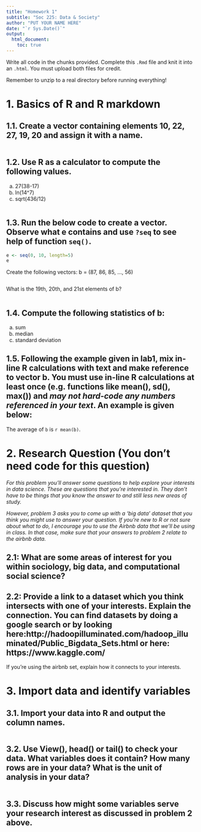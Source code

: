 ```yaml
---
title: "Homework 1"
subtitle: "Soc 225: Data & Society"
author: "PUT YOUR NAME HERE"
date: "`r Sys.Date()`"
output: 
  html_document:
    toc: true
---
```


Write all code in the chunks provided. Complete this `.Rmd` file and knit it into an `.html`. You must upload both files for credit. 

Remember to unzip to a real directory before running everything!

# 1. Basics of R and R markdown

## 1.1. Create a vector containing elements 10, 22, 27, 19, 20 and assign it with a name. 

```r

```

## 1.2. Use R as a calculator to compute the following values. 

a) 27(38-17)
b) ln(14^7)
c) sqrt(436/12)

```r

```


## 1.3. Run the below code to create a vector. Observe what e contains and use `?seq` to see help of function `seq()`.
```r
e <- seq(0, 10, length=5)
e
```

Create the following vectors:
  b = (87, 86, 85, ..., 56)
  
```r

```

What is the 19th, 20th, and 21st elements of b?

```r

```


## 1.4. Compute the following statistics of b:
  a) sum
  b) median
  c) standard deviation

## 1.5. Following the example given in lab1, mix in-line R calculations with text and make reference to vector b. You must use in-line R calculations at least once (e.g. functions like mean(), sd(), max()) and *may not hard-code any numbers referenced in your text*. An example is given below:

The average of `b` is `r mean(b)`.

# 2. Research Question (You don't need code for this question)

*For this problem you'll answer some questions to help explore your interests in data science. These are questions that you're interested in. They don't have to be things that you know the answer to and still less new areas of study.*  
  
*However, problem 3 asks you to come up with a 'big data' dataset that you think you might use to answer your question. If you're new to R or not sure about what to do, I encourage you to use the Airbnb data that we'll be using in class. In that case, make sure that your answers to problem 2 relate to the airbnb data.*

## 2.1: What are some areas of interest for you within sociology, big data, and computational social science?

## 2.2: Provide a link to a dataset which you think intersects with one of your interests. Explain the connection. You can find datasets by doing a google search or by looking here:http://hadoopilluminated.com/hadoop_illuminated/Public_Bigdata_Sets.html or here: https://www.kaggle.com/

If you're using the airbnb set, explain how it connects to your interests.

# 3. Import data and identify variables

## 3.1. Import your data into R and output the column names.

```r

```

## 3.2. Use View(), head() or tail() to check your data. What variables does it contain? How many rows are in your data? What is the unit of analysis in your data?

```r

```

## 3.3. Discuss how might some variables serve your research interest as discussed in problem 2 above. 


